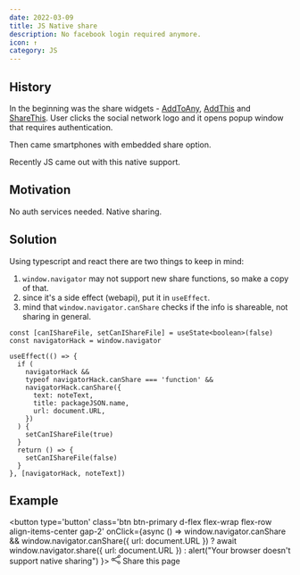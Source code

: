 ```yaml
---
date: 2022-03-09
title: JS Native share
description: No facebook login required anymore.
icon: ↑
category: JS
---
```


## History

In the beginning was the share widgets - [AddToAny](https://www.addtoany.com), [AddThis](https://www.addthis.com) and [ShareThis](https://sharethis.com). User clicks the social network logo and it opens popup window that requires authentication.

Then came smartphones with embedded share option.

Recently JS came out with this native support.

## Motivation

No auth services needed. Native sharing.

## Solution

Using typescript and react there are two things to keep in mind:

1. `window.navigator` may not support new share functions, so make a copy of that.
1. since it's a side effect (webapi), put it in `useEffect`.
1. mind that `window.navigator.canShare` checks if the info is shareable, not sharing in general.

```tsx
const [canIShareFile, setCanIShareFile] = useState<boolean>(false)
const navigatorHack = window.navigator

useEffect(() => {
  if (
    navigatorHack &&
    typeof navigatorHack.canShare === 'function' &&
    navigatorHack.canShare({
      text: noteText,
      title: packageJSON.name,
      url: document.URL,
    })
  ) {
    setCanIShareFile(true)
  }
  return () => {
    setCanIShareFile(false)
  }
}, [navigatorHack, noteText])
```

## Example

<button
  type='button'
  class='btn btn-primary d-flex flex-wrap flex-row align-items-center gap-2'
  onClick={async () =>
    window.navigator.canShare &&
    window.navigator.canShare({ url: document.URL })
      ? await window.navigator.share({ url: document.URL })
      : alert("Your browser doesn't support native sharing")
  }>
  <svg
    xmlns='http://www.w3.org/2000/svg'
    width='16'
    height='16'
    fill='currentColor'
    class='bi bi-share'
    viewBox='0 0 16 16'>
    <path d='M13.5 1a1.5 1.5 0 1 0 0 3 1.5 1.5 0 0 0 0-3zM11 2.5a2.5 2.5 0 1 1 .603 1.628l-6.718 3.12a2.499 2.499 0 0 1 0 1.504l6.718 3.12a2.5 2.5 0 1 1-.488.876l-6.718-3.12a2.5 2.5 0 1 1 0-3.256l6.718-3.12A2.5 2.5 0 0 1 11 2.5zm-8.5 4a1.5 1.5 0 1 0 0 3 1.5 1.5 0 0 0 0-3zm11 5.5a1.5 1.5 0 1 0 0 3 1.5 1.5 0 0 0 0-3z' />
  </svg>
  Share this page
</button>

